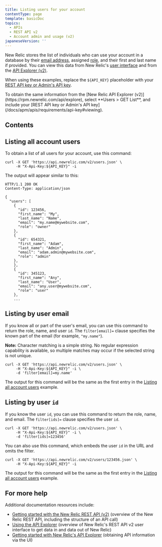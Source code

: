 ```yaml
---
title: Listing users for your account
contentType: page
template: basicDoc
topics:
  - APIs
  - REST API v2
  - Account admin and usage (v2)
japaneseVersion: ''
---
```


New Relic stores the list of individuals who can use your account in a database by their [email address](/docs/accounts-partnerships/accounts/account-setup/adding-updating-users), assigned [role](/docs/accounts-partnerships/accounts/account-setup/users-roles), and their first and last name if provided. You can view this data from New Relic's [user interface](/docs/accounts-partnerships/accounts/account-setup/adding-updating-users) and from the [API Explorer (v2)](/docs/apm/apis/api-explorer-v2/parts-api-explorer).

When using these examples, replace the `${API_KEY}` placeholder with your [REST API key or Admin's API key](/docs/apis/rest-api-v2/requirements/rest-api-key#viewing).

<Callout variant="tip">
  To obtain the same information from the [New Relic API Explorer (v2)](https://rpm.newrelic.com/api/explore), select **Users > GET List**, and include your [REST API key or Admin's API key](/docs/apm/apis/requirements/api-key#viewing).
</Callout>

## Contents

## Listing all account users

To obtain a list of all users for your account, use this command:

```
curl -X GET 'https://api.newrelic.com/v2/users.json' \
     -H "X-Api-Key:${API_KEY}" -i
```

The output will appear similar to this:

```
HTTP/1.1 200 OK
Content-Type: application/json

{
  "users": [
    {
      "id": 123456,
      "first_name": "My",
      "last_name": "Name",
      "email": "my.name@mywebsite.com",
      "role": "owner"
    },
    {
      "id": 654321,
      "first_name": "Adam",
      "last_name": "Admin",
      "email": "adam.admin@mywebsite.com",
      "role": "admin"
    },
    },
    {
      "id": 345123,
      "first_name": "Any",
      "last_name": "User",
      "email": "any.user@mywebsite.com",
      "role": "user"
    },
    ...
```

## Listing by user email

If you know all or part of the user's email, you can use this command to return the role, name, and user `id`. The `filter[email]=` clause specifies the known part of the email (for example, `"my.name"`).

**Note:** Character matching is a simple string. No regular expression capability is available, so multiple matches may occur if the selected string is not unique.

```
curl -X GET 'https://api.newrelic.com/v2/users.json' \
     -H "X-Api-Key:${API_KEY}" -i \
     -d 'filter[email]=my.name'
```

The output for this command will be the same as the first entry in the [Listing all account users](#list_all_users) example.

## Listing by user `id`

If you know the user `id`, you can use this command to return the role, name, and email. The `filter[ids]=` clause specifies the user `id`.

```
curl -X GET 'https://api.newrelic.com/v2/users.json' \
     -H "X-Api-Key:${API_KEY}" -i \
     -d 'filter[ids]=123456'
```

You can also use this command, which embeds the user `id` in the URL and omits the filter.

```
curl -X GET 'https://api.newrelic.com/v2/users/123456.json' \
     -H "X-Api-Key:${API_KEY}" -i
```

The output for this command will be the same as the first entry in the [Listing all account users](#list_all_users) example.

## For more help

Additional documentation resources include:

* [Getting started with the New Relic REST API (v2)](/docs/apm/apis/requirements/getting-started-new-relic-rest-api-v2) (overview of the New Relic REST API, including the structure of an API call)
* [Using the API Explorer](/docs/apm/apis/api-explorer-v2/using-api-explorer) (overview of New Relic's REST API v2 user interface to get data in and data out of New Relic)
* [Getting started with New Relic's API Explorer](/docs/apm/apis/api-explorer-v2/getting-started-new-relics-api-explorer) (obtaining API information via the UI)
